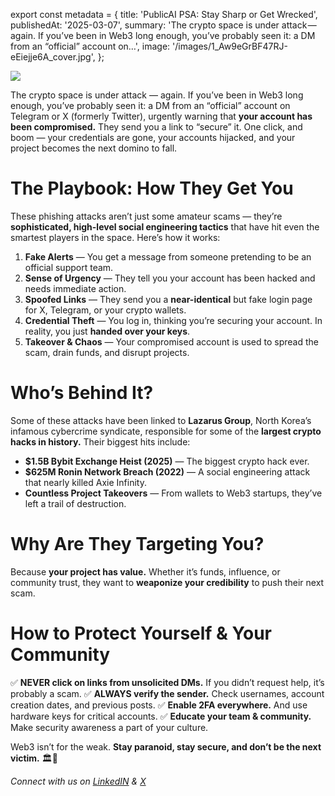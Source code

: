 ﻿export const metadata = {
  title: 'PublicAI PSA: Stay Sharp or Get Wrecked',
  publishedAt: '2025-03-07',
  summary:
    'The crypto space is under attack — again. If you’ve been in Web3 long enough, you’ve probably seen it: a DM from an “official” account on…',
  image: '/images/1_Aw9eGrBF47RJ-eEiejje6A_cover.jpg',
};

![](/images/1_Aw9eGrBF47RJ-eEiejje6A.jpg)

The crypto space is under attack — again. If you’ve been in Web3 long enough, you’ve probably seen it: a DM from an “official” account on Telegram or X (formerly Twitter), urgently warning that **your account has been compromised.** They send you a link to “secure” it. One click, and boom — your credentials are gone, your accounts hijacked, and your project becomes the next domino to fall.

# The Playbook: How They Get You

These phishing attacks aren’t just some amateur scams — they’re **sophisticated, high-level social engineering tactics** that have hit even the smartest players in the space. Here’s how it works:

1.  **Fake Alerts** — You get a message from someone pretending to be an official support team.
2.  **Sense of Urgency** — They tell you your account has been hacked and needs immediate action.
3.  **Spoofed Links** — They send you a **near-identical** but fake login page for X, Telegram, or your crypto wallets.
4.  **Credential Theft** — You log in, thinking you’re securing your account. In reality, you just **handed over your keys**.
5.  **Takeover & Chaos** — Your compromised account is used to spread the scam, drain funds, and disrupt projects.

# Who’s Behind It?

Some of these attacks have been linked to **Lazarus Group**, North Korea’s infamous cybercrime syndicate, responsible for some of the **largest crypto hacks in history.** Their biggest hits include:

- **$1.5B Bybit Exchange Heist (2025)** — The biggest crypto hack ever.
- **$625M Ronin Network Breach (2022)** — A social engineering attack that nearly killed Axie Infinity.
- **Countless Project Takeovers** — From wallets to Web3 startups, they’ve left a trail of destruction.

# Why Are They Targeting You?

Because **your project has value.** Whether it’s funds, influence, or community trust, they want to **weaponize your credibility** to push their next scam.

# How to Protect Yourself & Your Community

✅ **NEVER click on links from unsolicited DMs.** If you didn’t request help, it’s probably a scam. ✅ **ALWAYS verify the sender.** Check usernames, account creation dates, and previous posts. ✅ **Enable 2FA everywhere.** And use hardware keys for critical accounts. ✅ **Educate your team & community.** Make security awareness a part of your culture.

Web3 isn’t for the weak. **Stay paranoid, stay secure, and don’t be the next victim.** 🏛️🧠

_Connect with us on_ [_LinkedIN_](https://www.linkedin.com/company/publicai01/) _&_ [_X_](https://x.com/PublicAI_)
